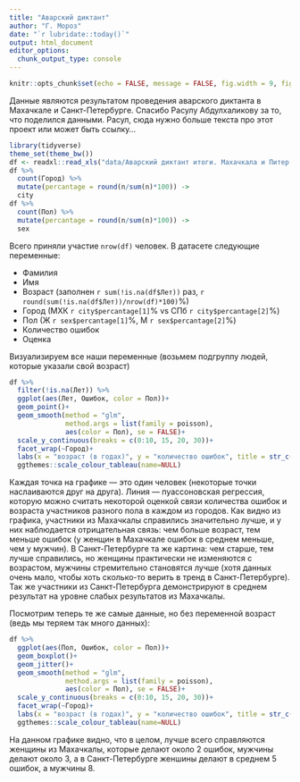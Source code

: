 ```yaml
---
title: "Аварский диктант"
author: "Г. Мороз"
date: "`r lubridate::today()`"
output: html_document
editor_options: 
  chunk_output_type: console
---
```


```r
knitr::opts_chunk$set(echo = FALSE, message = FALSE, fig.width = 9, fig.height = 7)
```

Данные являются результатом проведения аварского диктанта в Махачкале и Санкт-Петербурге. Спасибо Расулу Абдулхаликову за то, что поделился данными. Расул, сюда нужно больше текста про этот проект или может быть ссылку...

```r
library(tidyverse)
theme_set(theme_bw())
df <- readxl::read_xls("data/Аварский диктант итоги. Махачкала и Питер.xls")
df %>% 
  count(Город) %>% 
  mutate(percantage = round(n/sum(n)*100)) ->
  city
df %>% 
  count(Пол) %>% 
  mutate(percantage = round(n/sum(n)*100)) ->
  sex
```

Всего приняли участие `nrow(df)` человек. В датасете следующие переменные:

* Фамилия
* Имя
* Возраст (заполнен `r sum(!is.na(df$Лет))` раз, `r round(sum(!is.na(df$Лет))/nrow(df)*100)`%)
* Город (МХК `r city$percantage[1]`% vs СПб `r city$percantage[2]`%)
* Пол (Ж `r sex$percantage[1]`%, М `r sex$percantage[2]`%)
* Количество ошибок
* Оценка

Визуализируем все наши переменные (возьмем подгруппу людей, которые указали свой возраст)
```r
df %>% 
  filter(!is.na(Лет)) %>% 
  ggplot(aes(Лет, Ошибок, color = Пол))+
  geom_point()+
  geom_smooth(method = "glm", 
              method.args = list(family = poisson), 
              aes(color = Пол), se = FALSE)+
  scale_y_continuous(breaks = c(0:10, 15, 20, 30))+
  facet_wrap(~Город)+
  labs(x = "возраст (в годах)", y = "количество ошибок", title = str_c("Количество ошибок в зависимости\nот города участия, пола и возраста участников (", sum(!is.na(df$Лет)), " человек)"))+
  ggthemes::scale_colour_tableau(name=NULL)
```

Каждая точка на графике --- это один человек (некоторые точки наслаиваются друг на друга). Линия --- пуассоновская регрессия, которую можно считать некоторой оценкой связи количества ошибок и возраста участников разного пола в каждом из городов. Как видно из графика, участники из Махачкалы справились значительно лучше, и у них наблюдается отрицательная связь: чем больше возраст, тем меньше ошибок (у женщин в Махачкале ошибок в среднем меньше, чем у мужчин). В Санкт-Петербурге та же картина: чем старше, тем лучше справились, но женщины практически не изменяются с возрастом, мужчины стремительно становятся лучше (хотя данных очень мало, чтобы хоть сколько-то верить в тренд в Санкт-Петербурге). Так же участники из Санкт-Петербурга демонстрируют в среднем результат на уровне слабых результатов из Махачкалы.

Посмотрим теперь те же самые данные, но без переменной возраст (ведь мы теряем так много данных):

```r
df %>% 
  ggplot(aes(Пол, Ошибок, color = Пол))+
  geom_boxplot()+
  geom_jitter()+
  geom_smooth(method = "glm", 
              method.args = list(family = poisson), 
              aes(color = Пол), se = FALSE)+
  scale_y_continuous(breaks = c(0:10, 15, 20, 30))+
  facet_wrap(~Город)+
  labs(x = "возраст (в годах)", y = "количество ошибок", title = str_c("Количество ошибок в зависимости\nот города участия и пола участников (", nrow(df), " человека)"))+
  ggthemes::scale_colour_tableau(name=NULL)
```

На данном графике видно, что в целом, лучше всего справляются женщины из Махачкалы, которые делают около 2 ошибок, мужчины делают около 3, а в Санкт-Петербурге женшины делают в среднем 5 ошибок, а мужчины 8.